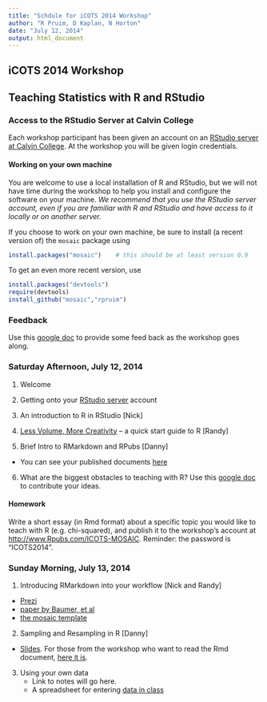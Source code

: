 ```yaml
---
title: "Schdule for iCOTS 2014 Workshop"
author: "R Pruim, D Kaplan, N Horton"
date: "July 12, 2014"
output: html_document
---
```




iCOTS 2014 Workshop
-------------------

## Teaching Statistics with R and RStudio

### Access to the RStudio Server at Calvin College

Each workshop participant has been given an account on an [RStudio server at Calvin College](http://acc.calvin.edu:8787).  At the workshop you will be given login credentials.

#### Working on your own machine
You are welcome to use a local installation of R and RStudio, but we will not have time during the workshop to help you install and configure the software on your machine. *We recommend that you use the RStudio server account,  even if you are familiar with R and RStudio and have access to it locally or on another server.*

If you choose to work on your own machine, be sure to install (a recent version of) the `mosaic` package using
```r
install.packages("mosaic")    # this should be at least version 0.9
```
To get an even more recent version, use
```r
install.packages("devtools")
require(devtools)
install_github("mosaic","rpruim")
```

### Feedback

Use this  [google doc](https://docs.google.com/document/d/1Q5a2lk9wNgUex5H60RXFgg4GjdQ9KGuJfpmnqPZHeXg/edit?usp=sharing) to provide some feed back as the workshop goes along.

### Saturday Afternoon, July 12, 2014

1. Welcome

2. Getting onto your [RStudio server](http://acc.calvin.edu:8787) account

3. An introduction to R in RStudio [Nick]

4. [Less Volume, More Creativity](Slides/LessVolume.html) -- a quick start guide
to R [Randy]

5. Brief Intro to RMarkdown and RPubs [Danny]
  * You can see your published documents [here](https://rpubs.com/ICOTS-MOSAIC)

6. What are the biggest obstacles to teaching with R?   Use this [google doc](https://docs.google.com/document/d/1Q5a2lk9wNgUex5H60RXFgg4GjdQ9KGuJfpmnqPZHeXg/edit?usp=sharing) to contribute your ideas.


#### Homework

Write a short essay (in Rmd format) about a specific topic you would like to teach with R (e.g. chi-squared), and publish it to the workshop's account at <http://www.Rpubs.com/ICOTS-MOSAIC>.  Reminder: the password is "ICOTS2014".

### Sunday Morning, July 13, 2014

1. Introducing RMarkdown into your workflow [Nick and Randy]
  * [Prezi](http://prezi.com/e7wtfnacj9ub/)
  * [paper by Baumer, et al](http://escholarship.org/uc/item/90b2f5xh)
  * [the mosaic template](Resources/MarkdownTemplate-Rmd.html)
  
2. Sampling and Resampling in R [Danny]
  * [Slides](Slides/SamplingResampling/TeachingWithSampling.html).  For those from the workshop who want to read the Rmd document, [here it is](Slides/SamplingResampling/TeachingWithSampling.Rmd). 
  
3. Using your own data 
    * Link to notes will go here.
    * A spreadsheet for entering [data in class](https://docs.google.com/spreadsheet/pub?key=0Am13enSalO74dEx3SkRFQlByNGFtM21FSUdHeWFfVkE&single=true&gid=0&output=csv)

